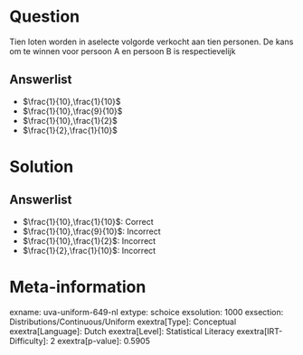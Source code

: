Question
========

Tien loten worden in aselecte volgorde verkocht aan tien personen. De
kans om te winnen voor persoon A en persoon B is respectievelijk

Answerlist
----------

* $\frac{1}{10},\frac{1}{10}$
* $\frac{1}{10},\frac{9}{10}$
* $\frac{1}{10},\frac{1}{2}$
* $\frac{1}{2},\frac{1}{10}$

Solution
========

Answerlist
----------

* $\frac{1}{10},\frac{1}{10}$: Correct
* $\frac{1}{10},\frac{9}{10}$: Incorrect
* $\frac{1}{10},\frac{1}{2}$: Incorrect
* $\frac{1}{2},\frac{1}{10}$: Incorrect

Meta-information
================
exname: uva-uniform-649-nl
extype: schoice
exsolution: 1000
exsection: Distributions/Continuous/Uniform
exextra[Type]: Conceptual
exextra[Language]: Dutch
exextra[Level]: Statistical Literacy
exextra[IRT-Difficulty]: 2
exextra[p-value]: 0.5905
